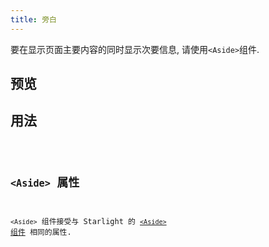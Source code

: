```yaml
---
title: 旁白
---
```



要在显示页面主要内容的同时显示次要信息, 请使用`<Aside>`组件.

## 预览

<AsidePreview />

## 用法

<Code code={AsideContent} lang="jsx" />

## `<Aside>` 属性

`<Aside>` 组件接受与 Starlight 的 [`<Aside>` 组件](https://starlight.astro.build/zh-cn/components/asides/) 相同的属性.
